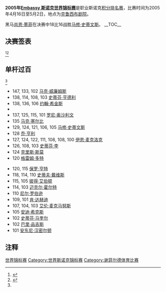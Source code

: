 {{noteTA
|G1=Snooker
}}
{{桌球大赛
|tournament_name=[[斯诺克世界锦标赛|Embassy 斯诺克世界锦标赛]]
|logo=
|dates=2005年4月16日-5月2日
|venue=[[克鲁西布剧院|克鲁西布剧院]]
|location=[[谢菲尔德|谢菲尔德]]
|country={{ENG}}
|organisation=[[世界台联|世界台联]]
|format=[[斯诺克世界排名|积分排名赛]]
|Total prize fund=
|winners_share=
|highest_break=147
|winner={{flagicon|ENG}} [[肖恩·墨菲|肖恩·墨菲]]
|runner_up={{flagicon|WAL}} [[马修·史蒂文斯|马修·史蒂文斯]]
|score=18–16
|previous=[[2004年斯诺克世界锦标赛|2004]]
|next=[[2006年斯诺克世界锦标赛|2006]]}}

'''2005年[[斯诺克世界锦标赛|Embassy 斯诺克世界锦标赛]]'''是职业斯诺克[[斯诺克世界排名|积分排名赛]]，比赛时间为2005年4月16日至5月2日，地点为[[克鲁西布剧院|克鲁西布剧院]]。

黑马[[肖恩·墨菲|肖恩·墨菲]]在决赛中18比16战胜[[马修·史蒂文斯|马修·史蒂文斯]]。
__TOC__
{{clear}}

==决赛签表==
<ref name="Global Snooker">{{cite web|title=World Snooker Championship 2005|url=http://www.global-snooker.com/professional-archive-world-snooker-championship-history-2005.asp|publisher=Global Snooker|accessdate=2010-12-04|deadurl=yes|archiveurl=https://web.archive.org/web/20101228165607/http://www.global-snooker.com/professional-archive-world-snooker-championship-history-2005.asp|archivedate=2010-12-28}}</ref><ref>{{cite web|title=Crucible Contest 2005|url=http://www.event-prediction.com/results.asp?comp=2005|publisher=Event Prediction|accessdate=2010-12-04|archive-date=2011-07-10|archive-url=https://web.archive.org/web/20110710205406/http://www.event-prediction.com/results.asp?comp=2005|dead-url=no}}</ref>
{{World Snooker Championship Rounds
<!--Date-Place/Player 1/Score 1/Player 2/Score 2 -->
<!---->
<!--  ROUND -->
<!--   32   -->
<!---->
<!--Match1  -->
|<ref>{{cite web|last=Harlow|first=Phil|title=Amazing O'Sullivan stuns Maguire|url=http://news.bbc.co.uk/sport2/hi/other_sports/snooker/4451655.stm|publisher=[[BBC_Sport|BBC Sport]]|accessdate=2010-12-04|archive-date=2013-12-06|archive-url=https://web.archive.org/web/20131206041724/http://news.bbc.co.uk/sport2/hi/other_sports/snooker/4451655.stm|dead-url=no}}</ref>|{{flagicon|England}} '''[[罗尼·奥沙利文|罗尼·奥沙利文]]'''|'''10'''|{{flagicon|Scotland}} [[史蒂芬·马奎尔|史蒂芬·马奎尔]]|9
<!--Match2  -->
|<ref>{{cite web|last=Harlow|first=Phil|title=Clinical Carter ends hopes of Fu|url=http://news.bbc.co.uk/sport2/hi/other_sports/snooker/4461019.stm|publisher=[[BBC_Sport|BBC Sport]]|accessdate=2010-12-04|archive-date=2016-03-06|archive-url=https://web.archive.org/web/20160306174213/http://news.bbc.co.uk/sport2/hi/other_sports/snooker/4461019.stm|dead-url=no}}</ref>|{{flagicon|Hong Kong}} [[傅家俊|傅家俊]]|4|{{flagicon|England}} '''[[阿利斯特·卡特|阿利斯特·卡特]]'''|'''10'''
<!--Match3  -->
|<ref>{{cite web|last=Harlow|first=Phil|title=Classy Lee sees off Drago revival|url=http://news.bbc.co.uk/sport2/hi/other_sports/snooker/4466473.stm|publisher=[[BBC_Sport|BBC Sport]]|accessdate=2010-12-04|archive-date=2016-03-06|archive-url=https://web.archive.org/web/20160306081836/http://news.bbc.co.uk/sport2/hi/other_sports/snooker/4466473.stm|dead-url=no}}</ref>|{{flagicon|England}} '''[[史蒂芬·李|史蒂芬·李]]'''|'''10'''|{{flagicon|Malta}} [[托尼·德拉科|托尼·德拉科]]|5
<!--Match4  -->
|<ref>{{cite web|last=Harlow|first=Phil|title=Ebdon completes crushing Hann win|url=http://news.bbc.co.uk/sport2/hi/other_sports/snooker/4465121.stm|publisher=[[BBC_Sport|BBC Sport]]|accessdate=2010-12-04|archive-date=2016-03-05|archive-url=https://web.archive.org/web/20160305233945/http://news.bbc.co.uk/sport2/hi/other_sports/snooker/4465121.stm|dead-url=no}}</ref>|{{flagicon|England}} '''[[彼得·艾伯顿|彼得·艾伯顿]]'''|'''10'''|{{flagicon|Australia}} [[昆廷·汉恩|昆廷·汉恩]]|2
<!--Match5  -->
|<ref>{{cite web|last=Harlow|first=Phil|title=Higgins sees off Selby challenge|url=http://news.bbc.co.uk/sport2/hi/other_sports/snooker/4458889.stm|publisher=[[BBC_Sport|BBC Sport]]|accessdate=2010-12-04|archive-date=2016-03-06|archive-url=https://web.archive.org/web/20160306055006/http://news.bbc.co.uk/sport2/hi/other_sports/snooker/4458889.stm|dead-url=no}}</ref>|{{flagicon|Scotland}} '''[[约翰·希金斯|约翰·希金斯]]'''|'''10'''|{{flagicon|England}} [[马克·塞尔比|马克·塞尔比]]|5
<!--Match6  -->
|<ref>{{cite web|last=Harlow|first=Phil|title=Murphy sends Small crashing out|url=http://news.bbc.co.uk/sport2/hi/other_sports/snooker/4453913.stm|publisher=[[BBC_Sport|BBC Sport]]|accessdate=2010-12-04|archive-date=2015-04-18|archive-url=https://web.archive.org/web/20150418072125/http://news.bbc.co.uk/sport2/hi/other_sports/snooker/4453913.stm|dead-url=no}}</ref>|{{flagicon|Scotland}} [[克里斯·斯莫|克里斯·斯莫]]|5|{{flagicon|England}} '''[[肖恩·墨菲|肖恩·墨菲]]'''|'''10'''
<!--Match7  -->
|<ref>{{cite web|last=Harlow|first=Phil|title=Veteran Davis earns epic victory|url=http://news.bbc.co.uk/sport2/hi/other_sports/snooker/4452307.stm|publisher=[[BBC_Sport|BBC Sport]]|accessdate=2010-12-04|archive-date=2005-04-19|archive-url=https://web.archive.org/web/20050419055405/http://news.bbc.co.uk/sport2/hi/other_sports/snooker/4452307.stm|dead-url=no}}</ref>|{{flagicon|England}} '''[[史蒂夫·戴维斯|史蒂夫·戴维斯]]'''|'''10'''|{{flagicon|Northern Ireland}} [[杰拉德·格林|杰拉德·格林]]|9
<!--Match8  -->
|<ref>{{cite web|last=Harlow|first=Phil|title=Brave Hunter knocked out by Holt|url=http://news.bbc.co.uk/sport2/hi/other_sports/snooker/4454693.stm|publisher=[[BBC_Sport|BBC Sport]]|accessdate=2010-12-04|archive-date=2015-02-17|archive-url=https://web.archive.org/web/20150217155720/http://news.bbc.co.uk/sport2/hi/other_sports/snooker/4454693.stm|dead-url=no}}</ref>|{{flagicon|England}} [[保罗·亨特|保罗·亨特]]|8|{{flagicon|England}} '''[[迈克尔·霍尔特|迈克尔·霍尔特]]'''|'''10'''
<!--Match9  -->
|<ref>{{cite web|last=Rawcliffe|first=Jonathan|title=Hendry survives Robertson scare|url=http://news.bbc.co.uk/sport2/hi/other_sports/snooker/4462115.stm|publisher=[[BBC_Sport|BBC Sport]]|accessdate=2010-12-04|archive-date=2014-05-02|archive-url=https://web.archive.org/web/20140502010529/http://news.bbc.co.uk/sport2/hi/other_sports/snooker/4462115.stm|dead-url=no}}</ref>|{{flagicon|Scotland}} '''[[史蒂芬·亨德利|史蒂芬·亨德利]]'''|'''10'''|{{flagicon|Australia}} [[尼尔·罗伯逊|尼尔·罗伯逊]]|7
<!--Match10  -->
|<ref>{{cite web|last=Rawcliffe|first=Jonathan|title=Hamilton finally seals Gray win|url=http://news.bbc.co.uk/sport2/hi/other_sports/snooker/4451657.stm|publisher=[[BBC_Sport|BBC Sport]]|accessdate=2010-12-04|archive-date=2015-02-17|archive-url=https://web.archive.org/web/20150217155117/http://news.bbc.co.uk/sport2/hi/other_sports/snooker/4451657.stm|dead-url=no}}</ref>|{{flagicon|England}} [[大卫·格雷|大卫·格雷]]|8|{{flagicon|England}} '''[[安东尼·汉密尔顿|安东尼·汉密尔顿]]'''|'''10'''
<!--Match11  -->
|<ref>{{cite web|last=Rawcliffe|first=Jonathan|title=In-form White eases past O'Brien|url=http://news.bbc.co.uk/sport2/hi/other_sports/snooker/4458335.stm|publisher=[[BBC_Sport|BBC Sport]]|accessdate=2010-12-04|archive-date=2016-03-06|archive-url=https://web.archive.org/web/20160306094856/http://news.bbc.co.uk/sport2/hi/other_sports/snooker/4458335.stm|dead-url=no}}</ref>|{{flagicon|England}} '''[[吉米·怀特|吉米·怀特]]'''|'''10'''|{{flagicon|Ireland}} [[费加尔·奥布莱恩|费加尔·奥布莱恩]]|5
<!--Match12  -->
|<ref>{{cite web|last=Rawcliffe|first=Jonathan|title=Stevens sees off Hicks challenge|url=http://news.bbc.co.uk/sport2/hi/other_sports/snooker/4452457.stm|publisher=[[BBC_Sport|BBC Sport]]|accessdate=2010-12-04|archive-date=2016-03-05|archive-url=https://web.archive.org/web/20160305231805/http://news.bbc.co.uk/sport2/hi/other_sports/snooker/4452457.stm|dead-url=no}}</ref>|{{flagicon|Wales}} '''[[马修·史蒂文斯|马修·史蒂文斯]]'''|'''10'''|{{flagicon|England}} [[安迪·希克斯|安迪·希克斯]]|5
<!--Match13  -->
|<ref>{{cite web|last=Rawcliffe|first=Jonathan|title=McManus defeats Henry after epic|url=http://news.bbc.co.uk/sport2/hi/other_sports/snooker/4452973.stm|publisher=[[BBC_Sport|BBC Sport]]|accessdate=2010-12-04|archive-date=2016-03-06|archive-url=https://web.archive.org/web/20160306050059/http://news.bbc.co.uk/sport2/hi/other_sports/snooker/4452973.stm|dead-url=no}}</ref>|{{flagicon|Ireland}} '''[[肯·达赫迪|肯·达赫迪]]'''|'''10'''|{{flagicon|England}} [[巴里·品吉斯|巴里·品吉斯]]|5
<!--Match14  -->
|<ref>{{cite web|last=Rawcliffe|first=Jonathan|title=Doherty charge sees off Pinches|url=http://news.bbc.co.uk/sport2/hi/other_sports/snooker/4457217.stm|publisher=[[BBC_Sport|BBC Sport]]|accessdate=2010-12-04|archive-date=2016-03-06|archive-url=https://web.archive.org/web/20160306035502/http://news.bbc.co.uk/sport2/hi/other_sports/snooker/4457217.stm|dead-url=no}}</ref>|{{flagicon|Scotland}} '''[[艾伦·麦克马努斯|艾伦·麦克马努斯]]'''|'''10'''|{{flagicon|Scotland}} [[乔·亨利|乔·亨利]]|9
<!--Match15  -->
|<ref>{{cite web|last=Rawcliffe|first=Jonathan|title=McCulloch dances past plucky Dott|url=http://news.bbc.co.uk/sport2/hi/other_sports/snooker/4467231.stm|publisher=[[BBC_Sport|BBC Sport]]|accessdate=2010-12-04|archive-date=2015-02-17|archive-url=https://web.archive.org/web/20150217153353/http://news.bbc.co.uk/sport2/hi/other_sports/snooker/4467231.stm|dead-url=no}}</ref>|{{flagicon|Scotland}} [[格雷姆·多特|格雷姆·多特]]|9|{{flagicon|England}} '''[[伊恩·麦克洛克|伊恩·麦克洛克]]'''|'''10'''
<!--Match16  -->
|<ref>{{cite web |last=Rawcliffe |first=Jonathan |title=Williams hits superb Crucible 147 |url=http://news.bbc.co.uk/sport2/hi/other_sports/snooker/4463091.stm |publisher=[[BBC_Sport|BBC Sport]] |accessdate=2010-12-04 |archive-date=2011-04-27 |archive-url=https://web.archive.org/web/20110427065555/http://news.bbc.co.uk/sport2/hi/other_sports/snooker/4463091.stm |dead-url=no }}</ref>|{{flagicon|Wales}} '''[[马克·威廉姆斯|马克·威廉姆斯]]'''|'''10'''|{{flagicon|England}} [[罗伯特·米尔金斯|罗伯特·米尔金斯]]|1
<!---->
<!--  ROUND -->
<!--   16   -->
<!---->
<!--Match1  -->
|<ref>{{cite web|last=Harlow|first=Phil|title=Classy O'Sullivan sees off Carter|url=http://news.bbc.co.uk/sport2/hi/other_sports/snooker/4471035.stm|publisher=[[BBC_Sport|BBC Sport]]|accessdate=2010-12-04|archive-date=2016-03-06|archive-url=https://web.archive.org/web/20160306133342/http://news.bbc.co.uk/sport2/hi/other_sports/snooker/4471035.stm|dead-url=no}}</ref>|{{flagicon|England}} '''[[罗尼·奥沙利文|罗尼·奥沙利文]]'''|'''13'''|{{flagicon|England}} [[阿利斯特·卡特|阿利斯特·卡特]]|7
<!--Match2  -->
|<ref>{{cite web|last=Shea|first=Julian|title=Resilient Ebdon dashes Lee dreams|url=http://news.bbc.co.uk/sport2/hi/other_sports/snooker/4479439.stm|publisher=[[BBC_Sport|BBC Sport]]|accessdate=2010-12-04|archive-date=2016-03-06|archive-url=https://web.archive.org/web/20160306083802/http://news.bbc.co.uk/sport2/hi/other_sports/snooker/4479439.stm|dead-url=no}}</ref>|{{flagicon|England}} [[史蒂芬·李|史蒂芬·李]]|9|{{flagicon|England}} '''[[彼得·艾伯顿|彼得·艾伯顿]]'''|'''13'''
<!--Match3  -->
|<ref>{{cite web|last=Chowdhury|first=Saj|title=Murphy stuns Higgins at Crucible|url=http://news.bbc.co.uk/sport2/hi/other_sports/snooker/4477625.stm|publisher=[[BBC_Sport|BBC Sport]]|accessdate=2010-12-04|archive-date=2015-04-18|archive-url=https://web.archive.org/web/20150418075651/http://news.bbc.co.uk/sport2/hi/other_sports/snooker/4477625.stm|dead-url=no}}</ref>|{{flagicon|Scotland}} [[约翰·希金斯|约翰·希金斯]]|8|{{flagicon|England}} '''[[肖恩·墨菲|肖恩·墨菲]]'''|'''13'''
<!--Match4  -->
|<ref>{{cite web|last=Harlow|first=Phil|title=Davis completes amazing comeback|url=http://news.bbc.co.uk/sport2/hi/other_sports/snooker/4473297.stm|publisher=[[BBC_Sport|BBC Sport]]|accessdate=2010-12-04|archive-date=2012-10-25|archive-url=https://web.archive.org/web/20121025163731/http://news.bbc.co.uk/sport2/hi/other_sports/snooker/4473297.stm|dead-url=no}}</ref>|{{flagicon|England}} '''[[史蒂夫·戴维斯|史蒂夫·戴维斯]]'''|'''13'''|{{flagicon|England}} [[迈克尔·霍尔特|迈克尔·霍尔特]]|10
<!--Match5  -->
|<ref>{{cite web|last=Harlow|first=Phil|title=Rapid Hendry destroys Hamilton|url=http://news.bbc.co.uk/sport2/hi/other_sports/snooker/4470205.stm|publisher=[[BBC_Sport|BBC Sport]]|accessdate=2010-12-04|archive-date=2015-02-17|archive-url=https://web.archive.org/web/20150217155823/http://news.bbc.co.uk/sport2/hi/other_sports/snooker/4470205.stm|dead-url=no}}</ref>|{{flagicon|Scotland}} '''[[史蒂芬·亨德利|史蒂芬·亨德利]]'''|'''13'''|{{flagicon|England}} [[安东尼·汉密尔顿|安东尼·汉密尔顿]]|3
<!--Match6  -->
|<ref>{{cite web|last=Chowdhury|first=Saj|title=Stevens completes White thrashing|url=http://news.bbc.co.uk/sport2/hi/other_sports/snooker/4477103.stm|publisher=[[BBC_Sport|BBC Sport]]|accessdate=2010-12-04|archive-date=2016-03-06|archive-url=https://web.archive.org/web/20160306060757/http://news.bbc.co.uk/sport2/hi/other_sports/snooker/4477103.stm|dead-url=no}}</ref>|{{flagicon|England}} [[吉米·怀特|吉米·怀特]]|5|{{flagicon|Wales}} '''[[马修·史蒂文斯|马修·史蒂文斯]]'''|'''13'''
<!--Match7  -->
|<ref>{{cite web|last=Rawcliffe|first=Jonathan|title=McManus beats Doherty in thriller|url=http://news.bbc.co.uk/sport2/hi/other_sports/snooker/4474649.stm|publisher=[[BBC_Sport|BBC Sport]]|accessdate=2010-12-04|archive-date=2016-03-05|archive-url=https://web.archive.org/web/20160305204548/http://news.bbc.co.uk/sport2/hi/other_sports/snooker/4474649.stm|dead-url=no}}</ref>|{{flagicon|Ireland}} [[肯·达赫迪|肯·达赫迪]]|11|{{flagicon|Scotland}} '''[[艾伦·麦克马努斯|艾伦·麦克马努斯]]'''|'''13'''
<!--Match8  -->
|<ref>{{cite web|last=Shea|first=Julian|title=Feisty McCulloch shocks Williams|url=http://news.bbc.co.uk/sport2/hi/other_sports/snooker/4479293.stm|publisher=[[BBC_Sport|BBC Sport]]|accessdate=2010-12-04|archive-date=2015-02-17|archive-url=https://web.archive.org/web/20150217155830/http://news.bbc.co.uk/sport2/hi/other_sports/snooker/4479293.stm|dead-url=no}}</ref>|{{flagicon|England}} '''[[伊恩·麦克洛克|伊恩·麦克洛克]]'''|'''13'''|{{flagicon|Wales}} [[马克·威廉姆斯|马克·威廉姆斯]]|12
<!---->
<!--  QUARTER -->
<!--   FINALS -->
<!---->
<!--Match1  -->
|<ref>{{cite web|last=Shea|first=Julian|title=Champion O'Sullivan sunk by Ebdon|url=http://news.bbc.co.uk/sport2/hi/other_sports/snooker/4486887.stm|publisher=[[BBC_Sport|BBC Sport]]|accessdate=2010-12-04|archive-date=2012-02-13|archive-url=https://web.archive.org/web/20120213101022/http://news.bbc.co.uk/sport2/hi/other_sports/snooker/4486887.stm|dead-url=no}}</ref>|{{flagicon|England}} [[罗尼·奥沙利文|罗尼·奥沙利文]]|11|{{flagicon|England}} '''[[彼得·艾伯顿|彼得·艾伯顿]]'''|'''13'''
<!--Match2  -->
|<ref>{{cite web|last=Chowdhury|first=Saj|title=Murphy beats Davis to reach semis|url=http://news.bbc.co.uk/sport2/hi/other_sports/snooker/4485425.stm|publisher=[[BBC_Sport|BBC Sport]]|accessdate=2010-12-04|archive-date=2013-12-15|archive-url=https://web.archive.org/web/20131215044220/http://news.bbc.co.uk/sport2/hi/other_sports/snooker/4485425.stm|dead-url=no}}</ref>|{{flagicon|England}} '''[[肖恩·墨菲|肖恩·墨菲]]'''|'''13'''|{{flagicon|England}} [[史蒂夫·戴维斯|史蒂夫·戴维斯]]|4
<!--Match3  -->
|<ref>{{cite web|last=Shea|first=Julian|title=Stevens stays cool to beat Hendry|url=http://news.bbc.co.uk/sport2/hi/other_sports/snooker/4485439.stm|publisher=[[BBC_Sport|BBC Sport]]|accessdate=2010-12-04|archive-date=2016-03-06|archive-url=https://web.archive.org/web/20160306070219/http://news.bbc.co.uk/sport2/hi/other_sports/snooker/4485439.stm|dead-url=no}}</ref>|{{flagicon|Scotland}} [[史蒂芬·亨德利|史蒂芬·亨德利]]|11|{{flagicon|Wales}} '''[[马修·史蒂文斯|马修·史蒂文斯]]'''|'''13'''
<!--Match4  -->
|<ref>{{cite web|last=Shea|first=Julian|title=McCulloch too strong for McManus Hendry|url=http://news.bbc.co.uk/sport2/hi/other_sports/snooker/4487063.stm|publisher=[[BBC_Sport|BBC Sport]]|accessdate=2010-12-04|archive-date=2006-11-16|archive-url=https://web.archive.org/web/20061116061136/http://news.bbc.co.uk/sport2/hi/other_sports/snooker/4487063.stm|dead-url=no}}</ref>|{{flagicon|Scotland}} [[艾伦·麦克马努斯|艾伦·麦克马努斯]]|8|{{flagicon|England}} '''[[伊恩·麦克洛克|伊恩·麦克洛克]]'''|'''13'''
<!---->
<!--   SEMI  -->
<!--  FINALS -->
<!---->
<!--Match1  -->
|<ref>{{cite web|last=Shea|first=Julian|title=Magic Murphy reaches World final|url=http://news.bbc.co.uk/sport2/hi/other_sports/snooker/4494933.stm|publisher=[[BBC_Sport|BBC Sport]]|accessdate=2010-12-04|archive-date=2016-03-06|archive-url=https://web.archive.org/web/20160306153440/http://news.bbc.co.uk/sport2/hi/other_sports/snooker/4494933.stm|dead-url=no}}</ref>|{{flagicon|England}} [[彼得·艾伯顿|彼得·艾伯顿]]|12|{{flagicon|England}} '''[[肖恩·墨菲|肖恩·墨菲]]'''|'''17'''
<!--Match2  -->
|<ref>{{cite web|last=Chowdhury|first=Saj|title=Stevens lines up Murphy showdown|url=http://news.bbc.co.uk/sport2/hi/other_sports/snooker/4495017.stm|publisher=[[BBC_Sport|BBC Sport]]|accessdate=2010-12-04|archive-date=2015-02-17|archive-url=https://web.archive.org/web/20150217153630/http://news.bbc.co.uk/sport2/hi/other_sports/snooker/4495017.stm|dead-url=no}}</ref>|{{flagicon|Wales}} '''[[马修·史蒂文斯|马修·史蒂文斯]]'''|'''17'''|{{flagicon|England}} [[伊恩·麦克洛克|伊恩·麦克洛克]]|14
<!---->
<!--  FINAL -->
<!---->
|(''35局18胜'') 克鲁西布剧院，5月1日-5月2日。裁判：[[艾利安·威廉姆斯|艾利安·威廉姆斯]]。<ref>{{cite web|last=Chowdhury|first=Saj|title=Qualifier Murphy wins world title|url=http://news.bbc.co.uk/sport2/hi/other_sports/snooker/4504233.stm|publisher=[[BBC_Sport|BBC Sport]]|accessdate=2010-12-04|archive-date=2014-12-22|archive-url=https://web.archive.org/web/20141222112744/http://news.bbc.co.uk/sport2/hi/other_sports/snooker/4504233.stm|dead-url=no}}</ref>
|'''[[肖恩·墨菲|肖恩·墨菲]]'''<br />{{ENG}}
|'''18'''–16
|[[马修·史蒂文斯|马修·史蒂文斯]]<br />{{WAL}}
|'''67'''–30, 0–98, 20–103, '''68'''–55, 29–65, 22–65, '''76'''–34, 46-56-, 53–58, 38–70, '''125'''–0, '''79'''–6, 24–105, 5–86, '''103'''–9, 58–68, '''78'''–22, '''84'''–11, 5–64, '''80'''–60, '''137'''–0, '''64'''–57, 20–88, '''131'''–1, '''72'''–35, 0–95, '''81'''–4, '''68'''–37, 1–83, '''85'''–35, 0–124, 1–71, '''97'''–0, '''83'''–28
|单杆过百 <br />[[肖恩·墨菲|肖恩·墨菲]] 3,  <br />[[马修·史蒂文斯|马修·史蒂文斯]] 1<br />单杆最高 137 [[肖恩·墨菲|肖恩·墨菲]]
|67–30, 0–'''98''', 20–'''103''', 68–55, 29–'''65''', 22–'''65''', 76–34, 46–'''56''', 53–'''58''', 38–'''70''', 125–0, 79–6, 24–'''105''', 5–'''86''', 103'''–9, 58–'''68''', 78–22, 84–11, 5–'''64''', 80–60, 137–0, 64–57, 20–'''88''', 131–1, 72–35, 0–'''95''', 81–4, 68–37, 1–'''83''', 85–35, 0–'''124''', 1–'''71''', 97–0, 83–28
|'''[[肖恩·墨菲|肖恩·墨菲]]'''赢得冠军。
<!---->
<!--  Frame header info -->
<!---->
|''19局10胜''
|''25局13胜''
|''25局13胜''
|''33局17胜''
}}

==单杆过百==
<ref name="Global Snooker"/>
{{Col-begin}}
{{Col-2}}
* 147, 133, 102 [[马克·威廉姆斯|马克·威廉姆斯]]
* 138, 114, 108, 103 [[史蒂芬·亨德利|史蒂芬·亨德利]]
* 138, 136, 106 [[约翰·希金斯|约翰·希金斯]]
* {{nowrap|138, 137, 132, 129, 125, 123, 121, 111, 108, 107, 100 [[肖恩·墨菲|肖恩·墨菲]]}}
* 137, 125, 115, 101 [[罗尼·奥沙利文|罗尼·奥沙利文]]
* 135 [[马克·塞尔比|马克·塞尔比]]
* 129, 124, 121, 106, 105 [[马修·史蒂文斯|马修·史蒂文斯]]
* 128 [[乔·亨利|乔·亨利]]
* 127, 124, 122, 111, 108, 108, 100 [[伊恩·麦克洛克|伊恩·麦克洛克]]
* 126, 108, 103 [[史蒂芬·李|史蒂芬·李]]
* 124 [[克里斯·斯莫|克里斯·斯莫]]
* 120 [[格雷姆·多特|格雷姆·多特]]
{{Col-2}}
* 120, 115 [[保罗·亨特|保罗·亨特]]
* 118, 114, 110 [[史蒂夫·戴维斯|史蒂夫·戴维斯]]
* 115, 105 [[彼得·艾伯顿|彼得·艾伯顿]]
* 114, 103 [[迈克尔·霍尔特|迈克尔·霍尔特]]
* 110 [[尼尔·罗伯逊|尼尔·罗伯逊]]
* 109, 101 [[肯·达赫迪|肯·达赫迪]]
* 107, 104, 103 [[艾伦·麦克马努斯|艾伦·麦克马努斯]]
* 105 [[安迪·希克斯|安迪·希克斯]]
* 102 [[史蒂芬·马奎尔|史蒂芬·马奎尔]]
* 102 [[巴里·品吉斯|巴里·品吉斯]]
* 101 [[安东尼·汉密尔顿|安东尼·汉密尔顿]]
{{Col-end}}

==注释==
{{reflist|2}}

{{斯诺克赛季04-05}}
{{斯诺克世界锦标赛}}

[[Category:2005年斯诺克|世界锦标赛]]
[[Category:世界斯诺克锦标赛|Category:世界斯诺克锦标赛]]
[[Category:谢菲尔德体育比赛|Category:谢菲尔德体育比赛]]